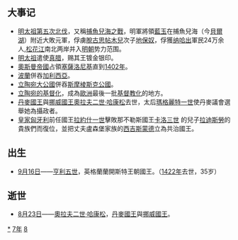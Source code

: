 {{yearTOC|1387|明'''[[洪武_(朱元璋)|洪武]]二十年'''；北元'''[[天元_(天元帝)|天元]]九年'''；越南'''[[昌符|昌符]]十一年'''；日本南朝'''[[元中|元中]]四年'''，北朝'''[[至德_(後小松天皇)|至德]]四年'''，'''[[嘉慶_(日本)|嘉慶]]元年'''}}
== 大事记 ==
*[[明太祖第五次北伐|明太祖第五次北伐]]，又稱[[捕魚兒海之戰|捕魚兒海之戰]]，明軍將領[[藍玉|藍玉]]在捕魚兒海（今[[貝爾湖|貝爾湖]]）附近大敗元軍，俘虜[[脫古思帖木兒|脫古思帖木兒]]次子[[地保奴|地保奴]]，俘獲[[纳哈出|纳哈出]]軍民24万余人,[[松花江|松花江]]南北两岸并入[[明朝|明朝]]势力范围。
*[[明太祖|明太祖]]遣使[[真腊|真腊]]，赐其王镀金银印。
*[[奧斯曼帝國|奧斯曼帝國]]占領[[塞薩洛尼基|塞薩洛尼基]]直到[[1402年|1402年]]。
*[[波蘭|波蘭]]併吞[[加利西亞|加利西亞]]。
*[[立陶宛大公國|立陶宛大公國]]併吞[[斯摩棱斯克公國|斯摩棱斯克公國]]。
*[[立陶宛的基督化|立陶宛的基督化]]，成為[[歐洲|歐洲]]最後一批[[基督教化|基督教化]]的地方。
*[[丹麥國王|丹麥國王]]與[[挪威國王|挪威國王]][[奧拉夫二世·哈康松|奧拉夫二世·哈康松]]去世，太后[[瑪格麗特一世|瑪格麗特一世]]使丹麥議會選舉她為攝政者。
*[[匈牙利王國_(1301年-1526年)|皇家匈牙利]]前任國王[[拉約什一世|拉約什一世]]擊敗那不勒斯國王[[卡洛三世_(那不勒斯)|卡洛三世]] 的兒子[[拉迪斯勞|拉迪斯勞]]的貴族們而復位，並把丈夫盧森堡家族的[[西吉斯蒙德_(神聖羅馬帝國)|西吉斯蒙德]]立為共治國王。

== 出生 ==
*[[9月16日|9月16日]]——[[亨利五世_(英格蘭)|亨利五世]]，英格蘭蘭開斯特王朝國王。（[[1422年|1422年]]去世，35岁）

== 逝世 ==
{{Wikisource year mention}}
*[[8月23日|8月23日]]——[[奧拉夫二世·哈康松|奧拉夫二世·哈康松]]，[[丹麥國王|丹麥國王]]與[[挪威國王|挪威國王]]。

[[Category:1387年|*]]
[[Category:1380年代|7年]]
[[Category:14世纪各年|8]]